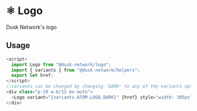 
<Meta title="Docs/Components/Atoms/Logo" />

# ⚛️ Logo

Dusk Network's logo

## Usage

```js
<script>
  import Logo from "@dusk-network/logo";
  import { variants } from "@dusk-network/helpers";
  export let href;
</script>
//variants can be changed by changing 'DARK' to any of the variants options above.
<div class="p-10 w-6/12 mx-auto">
  <Logo variant="{variants.ATOM.LOGO.DARK}" {href} style="width: 305px" />
</div>
```
